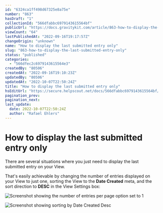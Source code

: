 ```yaml
---
id: "6324ca1ff498d67325e8a75e"
number: "863"
hasDraft: "1"
collectionId: "566dfabbc6979143615564bf"
publicUrl: "https://docs.gravitykit.com/article/863-how-to-display-the-last-submitted-entry-only"
viewCount: "64"
lastPublishedAt: "2022-09-16T19:17:57Z"
changeOrigin: "unknown"
name: "How to display the last submitted entry only"
slug: "863-how-to-display-the-last-submitted-entry-only"
status: "published"
categories: 
  - "566dfec2c6979143615564e3"
createdBy: "80506"
createdAt: "2022-09-16T19:10:23Z"
updatedBy: "80506"
updatedAt: "2022-10-07T22:50:24Z"
title: "How to display the last submitted entry only"
hsEditUrl: "https://secure.helpscout.net/docs/566dfabbc6979143615564bf/article/6324ca1ff498d67325e8a75e"
pagination_prev: 
pagination_next: 
last_update:
  date: 2022-10-07T22:50:24Z
  author: "Rafael Ehlers"
---
```


# How to display the last submitted entry only

There are several situations where you just need to display the last submitted entry on your View.

That's easily achievable by changing the number of entries displayed on your View to just one, sorting the View to the **Date Created** meta, and the sort direction to **DESC** in the View Settings box:

![Screenshot showing the number of entries per page option set to 1](https://s3.amazonaws.com/helpscout.net/docs/assets/54c58489e4b051242988532c/images/6324cab8f498d67325e8a76a/file-axl6LIQ9nH.png)

![Screenshot showing sorting by Date Created Desc](https://s3.amazonaws.com/helpscout.net/docs/assets/54c58489e4b051242988532c/images/6324cb1041e1a47267b8d72f/file-BFfqNJpRPz.png)